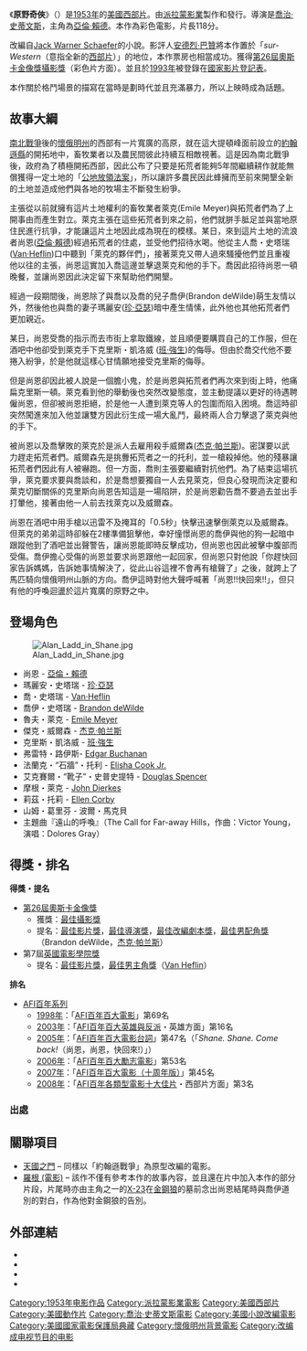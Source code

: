 {{Unreferenced|time=2020-07-07T14:25:08+00:00}}
{{Movie
 | name           = 原野奇俠
 | original_name = Shane
 | hk_name = 
 | tw_name = 原野奇俠
 | cn_name = 
 | image          = Shane (1953 poster).jpg
 | alt            = 
 | caption        = 電影海報
 | director       = [[喬治·史蒂文斯|喬治·史蒂文斯]]
 | producer       = [[喬治·史蒂文斯|喬治·史蒂文斯]]
 | screenplay     = 
 | based on       = 
 | starring       = [[亞倫·賴德|亞倫·賴德]]<br />[[珍·亞瑟|珍·亞瑟]]<br />[[Van·Heflin|Van·Heflin]]<br />[[Brandon_deWilde|Brandon deWilde]]
 | music          = [[Victor_Young|Victor Young]]
 | cinematography = [[Loyal_Griggs|Loyal Griggs]]
 | editing        = [[William_Hornbeck|William Hornbeck]]<br />[[Tom_McAdoo|Tom McAdoo]]
 | studio         = 
 | distributor    = [[派拉蒙影業|派拉蒙影業]]
 | released       = 1953年4月23日
 | runtime        = 118分鐘
 | country        = {{美國}}
 | budget         = $150万
 | gross          = $2000万
 | language       = [[英語|英語]]
 | imdb_id = tt0046303
 }}

《'''原野奇俠'''》（{{lang-en|''Shane''}}）是[[1953年|1953年]]的[[美國電影|美國]][[西部作品|西部片]]。由[[派拉蒙影業|派拉蒙影業]]製作和發行。導演是[[喬治·史蒂文斯|喬治·史蒂文斯]]，主角為[[亞倫·賴德|亞倫·賴德]]。本作為彩色電影，片長118分。

改編自[[Jack_Warner_Schaefer|Jack Warner Schaefer]]的小說。影評人[[安德烈·巴贊|安德烈·巴贊]]將本作置於「''sur-Western''（意指全新的[[西部片|西部片]]）」的地位，本作票房也相當成功。獲得[[第26屆奧斯卡金像獎|第26屆奧斯卡金像獎]][[奧斯卡最佳攝影獎|攝影獎]]（彩色片方面）。並且於[[1993年|1993年]]被登錄在[[國家影片登記表|國家影片登記表]]。

本作關於格鬥場景的描寫在當時是劃時代並且充滿暴力，所以上映時成為話題。

== 故事大綱 ==
[[南北戰爭|南北戰爭]]後的[[懷俄明州|懷俄明州]]的西部有一片寬廣的高原，就在這大提頓峰面前設立的[[約翰遜縣_(懷俄明州)|約翰遜縣]]的開拓地中，畜牧業者以及農民間彼此持續互相敵視著。這是因為南北戰爭後，政府為了積極開拓西部，因此公布了只要是拓荒者能夠5年間繼續耕作就能無償獲得一定土地的「[[宅地法|公地放領法案]]」，所以讓許多農民因此蜂擁而至前來開墾全新的土地並造成他們與各地的牧場主不斷發生紛爭。

主張從以前就擁有這片土地權利的畜牧業者萊克(Emile Meyer)與拓荒者們為了上開事由而產生對立。萊克主張在這些拓荒者到來之前，他們就胼手胝足並與當地原住民進行抗爭，才能讓這片土地因此成為現在的模樣。某日，來到這片土地的流浪者尚恩([[亞倫·賴德|亞倫·賴德]])經過拓荒者的住處，並受他們招待水喝。他從主人喬・史塔瑞 ([[Van·Heflin|Van·Heflin]])口中聽到「萊克的夥伴們」，接著萊克又帶人過來騷擾他們並且重複他以往的主張，尚恩這實加入喬這邊並擊退萊克和他的手下。喬因此招待尚恩一頓晚餐，並讓尚恩因此決定留下來幫助他們開墾。

經過一段期間後，尚恩除了與喬以及喬的兒子喬伊(Brandon deWilde)萌生友情以外，然後他也與喬的妻子瑪麗安([[珍·亞瑟|珍·亞瑟]])暗中產生情愫，此外他也其他拓荒者們更加親近。

某日，尚恩受喬的指示而去市街上拿取鐵線，並且順便要購買自己的工作服，但在酒吧中他卻受到萊克手下克里斯・凱洛威 ([[班·強生(演員)|班·強生]])的侮辱。但由於喬交代他不要捲入紛爭，於是他就這樣心甘情願地接受克里斯的侮辱。

但是尚恩卻因此被人說是一個膽小鬼，於是尚恩與拓荒者們再次來到街上時，他痛扁克里斯一頓。萊克看到他的舉動後也突然改變態度，並主動提議以更好的待遇聘僱尚恩，但卻被尚恩拒絕，於是他一人遭到萊克等人的包圍而陷入困境。喬這時卻突然闖進來加入他並讓雙方因此衍生成一場大亂鬥，最終兩人合力擊退了萊克與他的手下。

被尚恩以及喬擊敗的萊克於是派人去雇用殺手威爾森([[杰克·帕兰斯|杰克·帕兰斯]])。密謀要以武力趕走拓荒者們。威爾森先是挑釁拓荒者之一的托利，並一槍殺掉他。他的殘暴讓拓荒者們因此有人被嚇跑。但一方面，喬則主張要繼續對抗他們。為了結束這場抗爭，萊克要求要與喬談和，於是喬想要獨自一人去見萊克，但良心發現而決定要和萊克切斷關係的克里斯向尚恩告知這是一場陷阱，於是尚恩勸告喬不要過去並出手打暈他，接著由他一人前去找萊克以及威爾森。

尚恩在酒吧中用手槍以迅雷不及掩耳的「0.5秒」快擊迅速擊倒萊克以及威爾森。但萊克的弟弟這時卻躲在2樓準備狙擊他，幸好憧憬尚恩的喬伊與他的狗一起暗中跟蹤他到了酒吧並出聲警告，讓尚恩能即時反擊成功，但尚恩也因此被擊中腹部而受傷。喬伊擔心受傷的尚恩並要求尚恩跟他一起回家，但尚恩只對他說「你趕快回家告訴媽媽，告訴她事情解決了，從此山谷這裡不會再有槍聲了」之後，就跨上了馬匹騎向懷俄明州山脈的方向。喬伊這時對他大聲呼喊著「尚恩!!快回來!!」，但只有他的呼喚迴盪於這片寬廣的原野之中。

== 登場角色 ==
[[File:Alan_Ladd_in_Shane.jpg|thumb]]
* 尚恩 - [[亞倫・賴德|亞倫・賴德]]
* 瑪麗安・史塔瑞 - [[珍·亞瑟|珍·亞瑟]]
* 喬・史塔瑞 - [[Van·Heflin|Van·Heflin]]
* 喬伊・史塔瑞 - [[Brandon_deWilde|Brandon deWilde]]
* 魯夫・萊克 - [[Emile_Meyer|Emile Meyer]]
* 傑克・威爾森 - [[杰克·帕兰斯|杰克·帕兰斯]]
* 克里斯・凱洛威 - [[班·強生(演員)|班·強生]]
* 弗雷特・路伊斯- [[Edgar_Buchanan|Edgar Buchanan]]
* 法蘭克・“石牆”・托利 - [[Elisha_Cook_Jr.|Elisha Cook Jr.]]
* 艾克賽爾・“靴子”・史普史提特 - [[Douglas_Spencer|Douglas Spencer]]
* 摩根・萊克 - [[John_Dierkes|John Dierkes]]
* 莉茲・托莉 - [[Ellen_Corby|Ellen Corby]]
* 山姆・葛里芬 - 波爾・馬克貝
* 主題曲『遠山的呼喚』（The Call for Far-away Hills，作曲：Victor Young，演唱：Dolores Gray）

== 得獎・排名==
'''得獎・提名'''
* [[第26屆奧斯卡金像獎|第26屆奧斯卡金像獎]]
** 獲獎：[[奧斯卡最佳攝影獎|最佳攝影獎]]
** 提名：[[奧斯卡最佳影片獎|最佳影片獎]]，[[奧斯卡最佳導演獎|最佳導演獎]]，[[奧斯卡最佳改編劇本獎|最佳改編劇本獎]]，[[奧斯卡最佳男配角獎|最佳男配角獎]]（Brandon deWilde，[[杰克·帕兰斯|杰克·帕兰斯]]）
* 第7屆[[英國電影學院獎|英國電影學院獎]]
** 提名：[[英國電影學院獎最佳影片|最佳影片獎]]，[[英國電影學院獎最佳男主角|最佳男主角獎]]（[[Van_Heflin|Van Heflin]]）
'''排名'''
* [[AFI百年系列|AFI百年系列]]
** [[1998年|1998年]]：「[[AFI百年百大電影|AFI百年百大電影]]」第69名
** [[2003年|2003年]]：「[[AFI百年百大英雄與反派|AFI百年百大英雄與反派]]・英雄方面」第16名
** [[2005年|2005年]]：「[[AFI百年百大電影台詞|AFI百年百大電影台詞]]」第47名（「''Shane. Shane. Come back!''（尚恩，尚恩，快回來!）」）
** [[2006年|2006年]]：「[[AFI百年百大勵志電影|AFI百年百大勵志電影]]」第53名
** [[2007年|2007年]]：「[[AFI百年百大電影_(2007年版)|AFI百年百大電影（十周年版）]]」第45名
** [[2008年|2008年]]：「[[AFI百年各類型電影十大佳片|AFI百年各類型電影十大佳片]]・西部片方面」第3名

=== 出處 ===
{{reflist}}

== 關聯項目 ==
* [[天國之門|天國之門]] – 同樣以「約翰遜戰爭」為原型改編的電影。
* [[羅根_(電影)|羅根 (電影)]] – 該作不僅有參考本作的故事內容，並且還在片中加入本作的部分片段，片尾時亦由主角之一的[[X-23|X-23]]在[[金鋼狼|金鋼狼]]的墓前念出尚恩結尾時與喬伊道別的對白，作為他對金鋼狼的告別。

== 外部連結 ==
{{commons|Category:Shane (film)|原野奇俠 }}
* {{IMDb title|0046303|Shane}}
* {{Allcinema title|9532|原野奇俠}}
* {{Kinejun title|3864|原野奇俠}}
* {{Amg movie|44081|原野奇俠}}

[[Category:1953年电影作品|Category:1953年电影作品]]
[[Category:派拉蒙影業電影|Category:派拉蒙影業電影]]
[[Category:美國西部片|Category:美國西部片]]
[[Category:美國動作片|Category:美國動作片]]
[[Category:喬治·史蒂文斯電影|Category:喬治·史蒂文斯電影]]
[[Category:美國小說改編電影|Category:美國小說改編電影]]
[[Category:美國國家電影保護局典藏|Category:美國國家電影保護局典藏]]
[[Category:懷俄明州背景電影|Category:懷俄明州背景電影]]
[[Category:改编成电视节目的电影|Category:改编成电视节目的电影]]